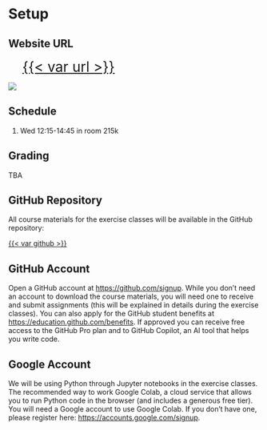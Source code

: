# Setup {.unnumbered}

::: callout-note
## Website URL

[{{< var url >}}]({{< var url >}}){style="font-size:2em; margin-left: 1em;"}

![](./figures/qr_code.png)
:::

## Schedule

1.  Wed 12:15-14:45 in room 215k

## Grading

TBA

## GitHub Repository

All course materials for the exercise classes will be available in the GitHub repository:

[{{< var github >}}]({{< var github >}})

## GitHub Account

Open a GitHub account at <https://github.com/signup>. While you don't need an account to download the course materials, you will need one to receive and submit assignments (this will be explained in details during the exercise classes). You can also apply for the GitHub student benefits at <https://education.github.com/benefits>. If approved you can receive free access to the GitHub Pro plan and to GitHub Copilot, an AI tool that helps you write code.

## Google Account

We will be using Python through Jupyter notebooks in the exercise classes. The recommended way to work Google Colab, a cloud service that allows you to run Python code in the browser (and includes a generous free tier). You will need a Google account to use Google Colab. If you don't have one, please register here: <https://accounts.google.com/signup>.
